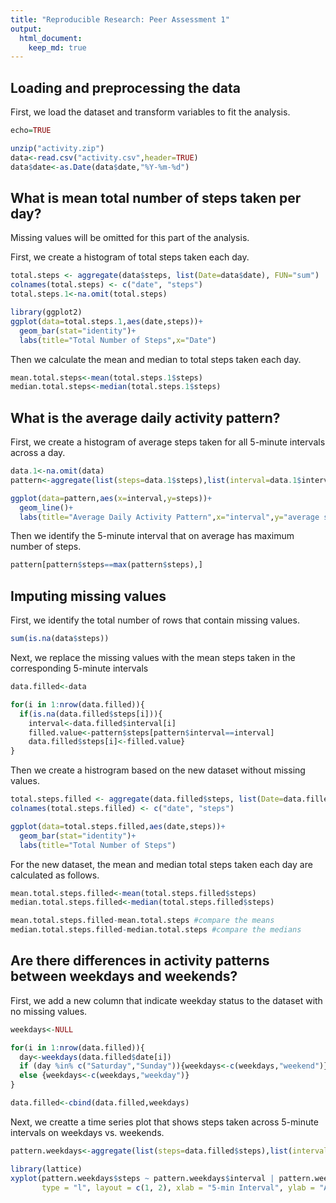 ```yaml
---
title: "Reproducible Research: Peer Assessment 1"
output: 
  html_document:
    keep_md: true
---
```


## Loading and preprocessing the data

First, we load the dataset and transform variables to fit the analysis.
```r
echo=TRUE

unzip("activity.zip")
data<-read.csv("activity.csv",header=TRUE)
data$date<-as.Date(data$date,"%Y-%m-%d")
```

## What is mean total number of steps taken per day?
Missing values will be omitted for this part of the analysis.

First, we create a histogram of total steps taken each day.
```r
total.steps <- aggregate(data$steps, list(Date=data$date), FUN="sum")
colnames(total.steps) <- c("date", "steps")
total.steps.1<-na.omit(total.steps)

library(ggplot2)
ggplot(data=total.steps.1,aes(date,steps))+
  geom_bar(stat="identity")+
  labs(title="Total Number of Steps",x="Date")
```

Then we calculate the mean and median to total steps taken each day.
```r
mean.total.steps<-mean(total.steps.1$steps)
median.total.steps<-median(total.steps.1$steps)
```

## What is the average daily activity pattern?
First, we create a histogram of average steps taken for all 5-minute intervals across a day.
```r
data.1<-na.omit(data)
pattern<-aggregate(list(steps=data.1$steps),list(interval=data.1$interval),FUN="mean")

ggplot(data=pattern,aes(x=interval,y=steps))+
  geom_line()+
  labs(title="Average Daily Activity Pattern",x="interval",y="average steps")

```

Then we identify the 5-minute interval that on average has maximum number of steps.
```r
pattern[pattern$steps==max(pattern$steps),]
```


## Imputing missing values
First, we identify the total number of rows that contain missing values.
```r
sum(is.na(data$steps))
```

Next, we replace the missing values with the mean steps taken in the corresponding 5-minute intervals
```r
data.filled<-data

for(i in 1:nrow(data.filled)){
  if(is.na(data.filled$steps[i])){
    interval<-data.filled$interval[i]
    filled.value<-pattern$steps[pattern$interval==interval]
    data.filled$steps[i]<-filled.value}
}

```

Then we create a histrogram based on the new dataset without missing values.
```r
total.steps.filled <- aggregate(data.filled$steps, list(Date=data.filled$date), FUN="sum")
colnames(total.steps.filled) <- c("date", "steps")

ggplot(data=total.steps.filled,aes(date,steps))+
  geom_bar(stat="identity")+
  labs(title="Total Number of Steps")
```

For the new dataset, the mean and median total steps taken each day are calculated as follows.
```r
mean.total.steps.filled<-mean(total.steps.filled$steps)
median.total.steps.filled<-median(total.steps.filled$steps)

mean.total.steps.filled-mean.total.steps #compare the means
median.total.steps.filled-median.total.steps #compare the medians
```

## Are there differences in activity patterns between weekdays and weekends?
First, we add a new column that indicate weekday status to the dataset with no missing values.
```r
weekdays<-NULL

for(i in 1:nrow(data.filled)){
  day<-weekdays(data.filled$date[i])
  if (day %in% c("Saturday","Sunday")){weekdays<-c(weekdays,"weekend")}
  else {weekdays<-c(weekdays,"weekday")}
}

data.filled<-cbind(data.filled,weekdays)

```

Next, we creatte a time series plot that shows steps taken across 5-minute intervals on weekdays vs. weekends.
```r
pattern.weekdays<-aggregate(list(steps=data.filled$steps),list(interval=data.filled$interval,weekdays=data.filled$weekdays),FUN="mean")

library(lattice)
xyplot(pattern.weekdays$steps ~ pattern.weekdays$interval | pattern.weekdays$weekdays, 
       type = "l", layout = c(1, 2), xlab = "5-min Interval", ylab = "Average number of steps")
```

